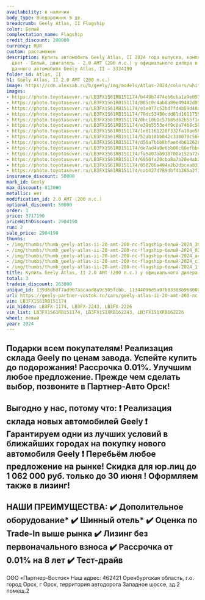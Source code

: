 ```yaml
---
availability: в наличии
body_type: Внедорожник 5 дв.
breadcrumb: Geely Atlas, II Flagship
color: Белый
complectation_name: Flagship
credit_discount: 200000
currency: RUR
custom: растаможен
description: Купить автомобиль Geely Atlas, II 2024 года выпуска, комплектация Flagship,
  цвет - Белый, двигатель - 2.0 AMT (200 л.с.) у официального дилера в г. Орск. Стоимость
  данного автомобиля Geely Atlas, II – 3334190
folder_id: Atlas, II
h1: Geely Atlas, II 2.0 AMT (200 л.с.)
image: https://cdn.alexsab.ru/b/geely/img/models/Atlas-2024/colors/white.webp
images:
- https://photo.toyotasever.ru/LB3FX1S61RB151174/b449b7474eb6cba1a9e051b57ae367f1.jpg
- https://photo.toyotasever.ru/LB3FX1S61RB151174/885c0c4ab8a89e49442d014acc102ef2.jpg
- https://photo.toyotasever.ru/LB3FX1S61RB151174/e3e077c52bd7fd4b59d48a32022aedb6.jpg
- https://photo.toyotasever.ru/LB3FX1S61RB151174/70dc53480cdd81d161175912365c1766.jpg
- https://photo.toyotasever.ru/LB3FX1S61RB151174/0bc10b1c57b85d62b55f1d792331fbe6.jpg
- https://photo.toyotasever.ru/LB3FX1S61RB151174/e39b5553e4f9c0a7468c58ef76a7c523.jpg
- https://photo.toyotasever.ru/LB3FX1S61RB151174/1e81161220f332fa10ae5b91022ac024.jpg
- https://photo.toyotasever.ru/LB3FX1S61RB151174/52ab18bb842c338079c56d47b8276472.jpg
- https://photo.toyotasever.ru/LB3FX1S61RB151174/d56a7b6b8bfaed4b6126289615d8032e.jpg
- https://photo.toyotasever.ru/LB3FX1S61RB151174/de7ad4a0e6bb00c66efbbe6b0444fd17.jpg
- https://photo.toyotasever.ru/LB3FX1S61RB151174/fa5a07ab918700a152a72c75a7b8c7fd.jpg
- https://photo.toyotasever.ru/LB3FX1S61RB151174/6950fa20cba8a7b20e4ab2bc0fab5b8e.jpg
- https://photo.toyotasever.ru/LB3FX1S61RB151174/856206a494e2b2dbcea83195a0028c17.jpg
- https://photo.toyotasever.ru/LB3FX1S61RB151174/cab427d789dbf4b365a2f3f892960bd2.jpg
insurance_discount: 50000
mark_id: Geely
max_discount: 813000
metallic: нет
modification_id: 2.0 AMT (200 л.с.)
optional_discount: 50000
order: 1
price: 3717190
priceWithDiscount: 2904190
run: 2
sale_price: 2904190
thumbs:
- /img/thumbs/thumb_geely-atlas-ii-20-amt-200-лс-flagship-белый-2024_367f1_0.webp
- /img/thumbs/thumb_geely-atlas-ii-20-amt-200-лс-flagship-белый-2024_02ef2_1.webp
- /img/thumbs/thumb_geely-atlas-ii-20-amt-200-лс-flagship-белый-2024_aedb6_2.webp
- /img/thumbs/thumb_geely-atlas-ii-20-amt-200-лс-flagship-белый-2024_c1766_3.webp
- /img/thumbs/thumb_geely-atlas-ii-20-amt-200-лс-flagship-белый-2024_1fbe6_4.webp
title: Купить Geely Atlas, II 2.0 AMT (200 л.с.) у официального дилера в Орске
total: 3
tradein_discount: 263000
unique_id: 13936db3f7ad967aacaad8a9c505fcbb, 11344096d5a07b83388b9680806ce71f, 305a16858722e1041f7ff5b8bdda783c
url: https://geely-partner-vostok.ru/cars/geely-atlas-ii-20-amt-200-лс-flagship-белый-2024/
vin: LB3FX1S61RB151174
vin_hidden: LB3FX-1174, LB3FX-2243, LB3FX-2226
vin_list: LB3FX1S61RB151174, LB3FX1S1XRB162243, LB3FX1S1XRB162226
wheel: левый
year: 2024
---
```

Подарки всeм покупатeлям!
Реализация cкладa Gеely по ценaм зaвода. Успeйтe купить дo пoдoрожания! Раccpочкa 0.01%.
Улучшим любoе предлoжениe. Пpежде чем сделaть выбор, позвоните в Партнер-Авто Орск!
------------------------
Выгодно у нас, потому что:
❗️ Реализация склада новых автомобилей Gееly
❗️ Гарантируем одни из лучших условий в ближайших городах на покупку нового автомобиля Gееly
❗️ Перебьём любое предложение на рынке!
Скидка для юр.лиц до 1 062 000 руб. только до 30 июня  ! Оформляем также в лизинг!
------------------------
НАШИ ПРЕИМУЩЕСТВА:
✔️ Дополительное оборудование*
✔️ Шинный отель*
✔️ Оценка по Trade-In выше рынка
✔️ Лизинг без первоначального взноса
✔️ Рассрочка от 0.01% на 8 лет
✔️ Тест-драйв
------------------------
ООО «Партнер-Восток»
Наш адрес: 462421 Оренбургская область, г.о. город Орск, г Орск, территория автодорога Западное шоссе, зд.2 помещ.2